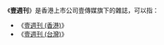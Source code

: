 《'''壹週刊'''》是香港上市公司壹傳媒旗下的雜誌，可以指：

*《[[壹週刊_(香港)|壹週刊 (香港)]]》
*《[[壹週刊_(台灣)|壹週刊 (台灣)]]》

{{disambig|Cat=三字作品消歧义}}